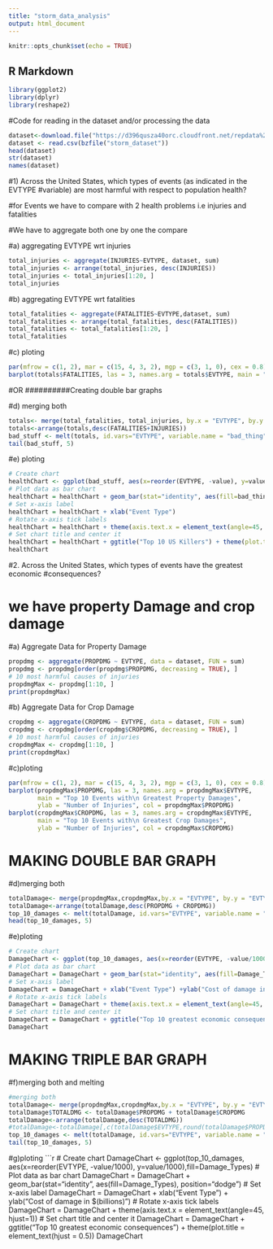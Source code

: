 ```yaml
---
title: "storm_data_analysis"
output: html_document
---
```


```r
knitr::opts_chunk$set(echo = TRUE)
```

## R Markdown

```r
library(ggplot2)
library(dplyr)
library(reshape2)
```

#Code for reading in the dataset and/or processing the data
```r
dataset<-download.file("https://d396qusza40orc.cloudfront.net/repdata%2Fdata%2FStormData.csv.bz2","/cloud/project/storm_dataset")
dataset <- read.csv(bzfile("storm_dataset"))
head(dataset)
str(dataset)
names(dataset)
```

#1)  Across the United States, which types of events (as indicated in the EVTYPE 
#variable) are most harmful with respect to population health?

#for Events we have to compare with 2 health problems i.e injuries and fatalities

#We have to aggregate both one by one the compare

#a) aggregating EVTYPE wrt injuries
```r
total_injuries <- aggregate(INJURIES~EVTYPE, dataset, sum)
total_injuries <- arrange(total_injuries, desc(INJURIES))
total_injuries <- total_injuries[1:20, ]
total_injuries
```

#b) aggregating EVTYPE wrt fatalities
```r
total_fatalities <- aggregate(FATALITIES~EVTYPE,dataset, sum)
total_fatalities <- arrange(total_fatalities, desc(FATALITIES))
total_fatalities <- total_fatalities[1:20, ]
total_fatalities
```

#c) ploting
```r
par(mfrow = c(1, 2), mar = c(15, 4, 3, 2), mgp = c(3, 1, 0), cex = 0.8)
barplot(totals$FATALITIES, las = 3, names.arg = totals$EVTYPE, main = "Weather Events With\n The Top 10 Highest Fatalities", ylab = "Number of Fatalities", col = totals$FATALITIES)
```

#OR      ##########Creating double bar graphs

#d) merging both

```r
totals<- merge(total_fatalities, total_injuries, by.x = "EVTYPE", by.y = "EVTYPE")
totals<-arrange(totals,desc(FATALITIES+INJURIES))
bad_stuff <- melt(totals, id.vars="EVTYPE", variable.name = "bad_thing")
tail(bad_stuff, 5)
```

#e) ploting
```r
# Create chart
healthChart <- ggplot(bad_stuff, aes(x=reorder(EVTYPE, -value), y=value))
# Plot data as bar chart
healthChart = healthChart + geom_bar(stat="identity", aes(fill=bad_thing), position="dodge")
# Set x-axis label
healthChart = healthChart + xlab("Event Type") 
# Rotate x-axis tick labels 
healthChart = healthChart + theme(axis.text.x = element_text(angle=45, hjust=1))
# Set chart title and center it
healthChart = healthChart + ggtitle("Top 10 US Killers") + theme(plot.title = element_text(hjust = 0.5))
healthChart
```


#2. Across the United States, which types of events have the greatest economic 
#consequences?

# we have property Damage and crop damage 

#a) Aggregate Data for Property Damage
```r
propdmg <- aggregate(PROPDMG ~ EVTYPE, data = dataset, FUN = sum)
propdmg <- propdmg[order(propdmg$PROPDMG, decreasing = TRUE), ]
# 10 most harmful causes of injuries
propdmgMax <- propdmg[1:10, ]
print(propdmgMax)
```

#b) Aggregate Data for Crop Damage
```r
cropdmg <- aggregate(CROPDMG ~ EVTYPE, data = dataset, FUN = sum)
cropdmg <- cropdmg[order(cropdmg$CROPDMG, decreasing = TRUE), ]
# 10 most harmful causes of injuries
cropdmgMax <- cropdmg[1:10, ]
print(cropdmgMax)
```

#c)ploting
```r
par(mfrow = c(1, 2), mar = c(15, 4, 3, 2), mgp = c(3, 1, 0), cex = 0.8)
barplot(propdmgMax$PROPDMG, las = 3, names.arg = propdmgMax$EVTYPE, 
        main = "Top 10 Events with\n Greatest Property Damages", 
        ylab = "Number of Injuries", col = propdmgMax$PROPDMG)
barplot(cropdmgMax$CROPDMG, las = 3, names.arg = cropdmgMax$EVTYPE, 
        main = "Top 10 Events with\n Greatest Crop Damages", 
        ylab = "Number of Injuries", col = cropdmgMax$CROPDMG)
```

# MAKING DOUBLE BAR GRAPH

#d)merging both

```r
totalDamage<- merge(propdmgMax,cropdmgMax,by.x = "EVTYPE", by.y = "EVTYPE")
totalDamage<-arrange(totalDamage,desc(PROPDMG + CROPDMG))
top_10_damages <- melt(totalDamage, id.vars="EVTYPE", variable.name = "Damage_Types")
head(top_10_damages, 5)
```


#e)ploting

```r
# Create chart
DamageChart <- ggplot(top_10_damages, aes(x=reorder(EVTYPE, -value/100000), y=value/100000))
# Plot data as bar chart
DamageChart = DamageChart + geom_bar(stat="identity", aes(fill=Damage_Types), position="dodge")
# Set x-axis label
DamageChart = DamageChart + xlab("Event Type") +ylab("Cost of damage in $(billions)")
# Rotate x-axis tick labels 
DamageChart = DamageChart + theme(axis.text.x = element_text(angle=45, hjust=1))
# Set chart title and center it
DamageChart = DamageChart + ggtitle("Top 10 greatest economic consequences") + theme(plot.title = element_text(hjust = 0.5))
DamageChart
```

# MAKING TRIPLE BAR GRAPH

#f)merging both and melting
```r
#merging both
totalDamage<- merge(propdmgMax,cropdmgMax,by.x = "EVTYPE", by.y = "EVTYPE")
totalDamage$TOTALDMG <- totalDamage$PROPDMG + totalDamage$CROPDMG
totalDamage<-arrange(totalDamage,desc(TOTALDMG))
#totalDamage<-totalDamage[,c(totalDamage$EVTYPE,round(totalDamage$PROPDMG),round(totalDamage$CROPDMG),round(totalDamage$TOTALDMG))]
top_10_damages <- melt(totalDamage, id.vars="EVTYPE", variable.name = "Damage_Types")
tail(top_10_damages, 5)
```

#g)ploting
```r
# Create chart
DamageChart <- ggplot(top_10_damages, aes(x=reorder(EVTYPE, -value/1000), y=value/1000),fill=Damage_Types)
# Plot data as bar chart
DamageChart = DamageChart + geom_bar(stat="identity", aes(fill=Damage_Types), position="dodge")
# Set x-axis label
DamageChart = DamageChart + xlab("Event Type") + ylab("Cost of damage in $(billions)")
# Rotate x-axis tick labels 
DamageChart = DamageChart + theme(axis.text.x = element_text(angle=45, hjust=1))
# Set chart title and center it
DamageChart = DamageChart + ggtitle("Top 10 greatest economic consequences") + theme(plot.title = element_text(hjust = 0.5))
DamageChart
